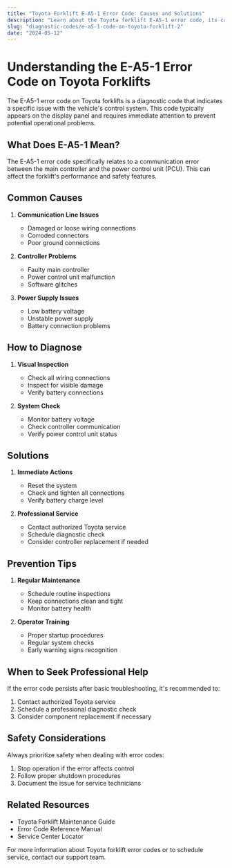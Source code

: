 ```yaml
---
title: "Toyota Forklift E-A5-1 Error Code: Causes and Solutions"
description: "Learn about the Toyota forklift E-A5-1 error code, its causes, and how to resolve this common diagnostic issue."
slug: "diagnostic-codes/e-a5-1-code-on-toyota-forklift-2"
date: "2024-05-12"
---
```


# Understanding the E-A5-1 Error Code on Toyota Forklifts

The E-A5-1 error code on Toyota forklifts is a diagnostic code that indicates a specific issue with the vehicle's control system. This code typically appears on the display panel and requires immediate attention to prevent potential operational problems.

## What Does E-A5-1 Mean?

The E-A5-1 error code specifically relates to a communication error between the main controller and the power control unit (PCU). This can affect the forklift's performance and safety features.

## Common Causes

1. **Communication Line Issues**
   - Damaged or loose wiring connections
   - Corroded connectors
   - Poor ground connections

2. **Controller Problems**
   - Faulty main controller
   - Power control unit malfunction
   - Software glitches

3. **Power Supply Issues**
   - Low battery voltage
   - Unstable power supply
   - Battery connection problems

## How to Diagnose

1. **Visual Inspection**
   - Check all wiring connections
   - Inspect for visible damage
   - Verify battery connections

2. **System Check**
   - Monitor battery voltage
   - Check controller communication
   - Verify power control unit status

## Solutions

1. **Immediate Actions**
   - Reset the system
   - Check and tighten all connections
   - Verify battery charge level

2. **Professional Service**
   - Contact authorized Toyota service
   - Schedule diagnostic check
   - Consider controller replacement if needed

## Prevention Tips

1. **Regular Maintenance**
   - Schedule routine inspections
   - Keep connections clean and tight
   - Monitor battery health

2. **Operator Training**
   - Proper startup procedures
   - Regular system checks
   - Early warning signs recognition

## When to Seek Professional Help

If the error code persists after basic troubleshooting, it's recommended to:
1. Contact authorized Toyota service
2. Schedule a professional diagnostic check
3. Consider component replacement if necessary

## Safety Considerations

Always prioritize safety when dealing with error codes:
1. Stop operation if the error affects control
2. Follow proper shutdown procedures
3. Document the issue for service technicians

## Related Resources

- Toyota Forklift Maintenance Guide
- Error Code Reference Manual
- Service Center Locator

For more information about Toyota forklift error codes or to schedule service, contact our support team. 